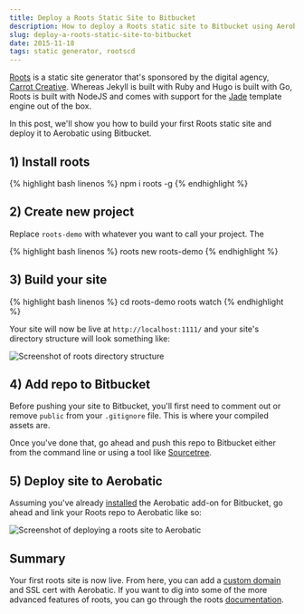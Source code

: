 ```yaml
---
title: Deploy a Roots Static Site to Bitbucket
description: How to deploy a Roots static site to Bitbucket using Aerobatic.
slug: deploy-a-roots-static-site-to-bitbucket
date: 2015-11-18
tags: static generator, rootscd
---
```


[Roots](http://roots.cx/) is a static site generator that's sponsored by the digital agency, [Carrot Creative](http://carrot.is/). Whereas Jekyll is built with Ruby and Hugo is built with Go, Roots is built with NodeJS and comes with support for the [Jade](http://jade-lang.com/) template engine out of the box.

In this post, we'll show you how to build your first Roots static site and deploy it to Aerobatic using Bitbucket.

## 1) Install roots

{% highlight bash linenos %}
npm i roots -g
{% endhighlight %}

## 2) Create new project

Replace `roots-demo` with whatever you want to call your project. The

{% highlight bash linenos %}
roots new roots-demo
{% endhighlight %}

## 3) Build your site

{% highlight bash linenos %}
cd roots-demo
roots watch
{% endhighlight %}

Your site will now be live at `http://localhost:1111/` and your site's directory structure will look something like:

<img class="img-responsive marketing-feature-showcase--screenshot" src="//www.aerobatic.com/media/blog/rootscx/roots-directory.png" alt="Screenshot of roots directory structure">

## 4) Add repo to Bitbucket

Before pushing your site to Bitbucket, you'll first need to comment out or remove `public` from your `.gitignore` file. This is where your compiled assets are.

Once you've done that, go ahead and push this repo to Bitbucket either from the command line or using a tool like [Sourcetree](https://www.sourcetreeapp.com/).

## 5) Deploy site to Aerobatic

Assuming you've already [installed](/splash) the Aerobatic add-on for Bitbucket, go ahead and link your Roots repo to Aerobatic like so:

<img class="img-responsive marketing-feature-showcase--screenshot" src="//www.aerobatic.com/media/blog/rootscx/link-repo.png" alt="Screenshot of deploying a roots site to Aerobatic">

## Summary

Your first roots site is now live. From here, you can add a [custom domain](/docs) and SSL cert with Aerobatic. If you want to dig into some of the more advanced features of roots, you can go through the roots [documentation](http://roots.cx/docs).
